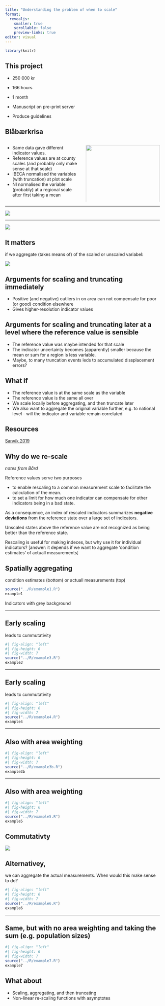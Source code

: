 ```yaml
---
title: "Understanding the problem of when to scale"
format: 
  revealjs:
    smaller: true
    scrollable: false
    preview-links: true
editor: visual
---
```


```r
library(knitr)
```

## This project

-   250 000 kr

-   166 hours

-   1 month

-   Manuscript on pre-print server

-   Produce guidelines

## Blåbærkrisa

::: columns
::: {.column width="50%"}

- Same data gave different indicator values.
- Reference values are at county scales (and probably only make sense at that scale)
- IBECA normalised the variables (with truncation) at plot scale
- NI normalised the variable (probably) at a regional scale after first taking a mean
:::

::: {.column width="50%"}

![](img/billberry.PNG){width=100%}

:::

:::

---


![](img/billberry_graph.PNG)

---

![](img/billberry_ibeca.PNG)

## It matters 
if we  aggregate (takes means of) of the scaled or unscaled variabel:

![](img/ASPT.png)

## Arguments for scaling and truncating immediately

- Positive (and negative) outliers in on area can not compensate for poor (or good) condition elsewhere
- Gives higher-resolution indicator values

## Arguments for scaling and truncating later at a level where the reference value is sensible

- The reference value was maybe intended for that scale
- The indicator uncertainty becomes (apparently) smaller because the mean or sum for a region is less variable.
- Maybe, to many truncation events leds to accumulated dissplacement errors?

## What if

- The reference value is at the same scale as the variable
- The reference value is the same all over
- We scale locally before aggregating, and then truncate later
- We also want to aggregate the original variable further, e.g. to national level - will the indicator and variable remain correlated

## Resources

[Sanvik 2019](https://brage.nina.no/nina-xmlui/handle/11250/2631056)


## Why do we re-scale
*notes from Bård*

Reference values serve two purposes

- to enable rescaling to a common measurement scale to facilitate the calculation of the mean.
-	to set a limit for how much one indicator can compensate for other indicators being in a bad state.

As a consequence, an index of rescaled indicators summarizes **negative deviations** from the reference state over a large set of indicators. 

Unscaled states above the reference value are not recognized as being better than the reference state.

Rescaling is useful for making indeces, but why use it for individual indicators? [answer: it depends if we want to aggregate 'condition estimates' of actuall measurements]






## Spatially aggregating 
condition estimates (bottom) or actuall measurements (top)

```r
source("../R/example1.R")
example1
```

::: aside
Indicators with grey background
:::


------------------------------------------------------------------------

## Early scaling 
leads to cummutativity 

```r
#| fig-align: "left"
#| fig-height: 6
#| fig-width: 7
source("../R/example3.R")
example3
```

------------------------------------------------------------------------

## Early scaling 
leads to cummutativity 

```r
#| fig-align: "left"
#| fig-height: 6
#| fig-width: 7
source("../R/example4.R")
example4
```

------------------------------------------------------------------------

## Also with area weighting

```r
#| fig-align: "left"
#| fig-height: 6
#| fig-width: 7
source("../R/example3b.R")
example3b
```

------------------------------------------------------------------------

## Also with area weighting

```r
#| fig-align: "left"
#| fig-height: 6
#| fig-width: 7
source("../R/example5.R")
example5
```

## Commutativty


![](img/commutativity.PNG)

## Alternativey,
we can aggregate the actual measurements. When would this make sense to do?

```r
#| fig-align: "left"
#| fig-height: 6
#| fig-width: 7
source("../R/example6.R")
example6
```

------------------------------------------------------------------------

## Same, but with no area weighting and taking the sum (e.g. population sizes)

```r
#| fig-align: "left"
#| fig-height: 6
#| fig-width: 7
source("../R/example7.R")
example7
```

## What about

- Scaling, aggregating, and then truncating
- Non-linear re-scaling functions with asymptotes
